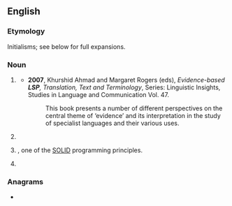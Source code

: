 ==English==
{{wikipedia}}

===Etymology===
Initialisms; see below for full expansions.

===Noun===
{{en-noun}}

# {{lb|en|linguistics}} {{initialism of|en|w:language for specific purposes|language for specific purposes}}
#* '''2007''', Khurshid Ahmad and Margaret Rogers (eds), ''Evidence-based '''LSP''', Translation, Text and Terminology'', Series: Linguistic Insights, Studies in Language and Communication Vol. 47.
#*: This book presents a number of different perspectives on the central theme of ‘evidence’ and its interpretation in the study of specialist languages and their various uses.
# {{lb|en|physics}} {{initialism of|en|lightest [[supersymmetric]] particle/partner}}
# {{lb|en|programming}} {{initialism of|en|Liskov substitution principle|nodot=1}}, one of the [[SOLID]] programming principles.
# {{lb|en|programming}} {{initialism of|en|w:Language Server Protocol}}

===Anagrams===
* {{anagrams|en|a=lps|LPs|P&Ls|PLs|PSL|PSl.|SLP|SPL|pls}}